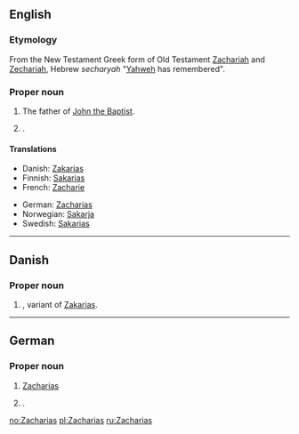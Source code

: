 ==English==

===Etymology===
From the New Testament Greek form of Old Testament [[Zachariah]] and [[Zechariah]], Hebrew ''secharyah'' "[[Yahweh]] has remembered".

===Proper noun===
{{en-proper noun}}

# {{biblical character}} The father of [[John the Baptist]].
# {{given name|male|from=Hebrew}}.

====Translations====
{{trans-top|father of John the Baptist}}
* Danish: [[Zakarias]]
* Finnish: [[Sakarias]]
* French: [[Zacharie]]
{{trans-mid}}
* German: [[#German|Zacharias]]
* Norwegian: [[Sakarja]]
* Swedish: [[Sakarias]]
{{trans-bottom}}

{{trans-see|male given name|Zachary}}

----

==Danish==

===Proper noun===
{{infl|da|proper noun}}

# {{given name|male|lang=da}}, variant of [[Zakarias]].

----

==German==

===Proper noun===
{{infl|de|proper noun}}

# {{biblical character|lang=de}} [[#English|Zacharias]]
# {{given name|male|lang=de}}.

[[no:Zacharias]]
[[pl:Zacharias]]
[[ru:Zacharias]]